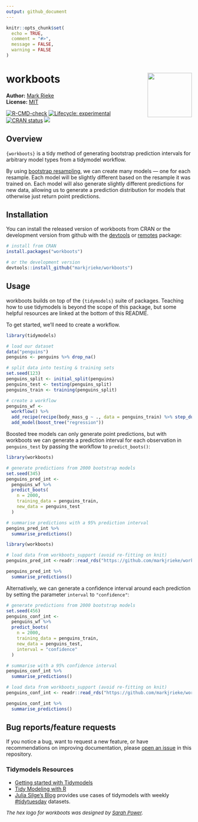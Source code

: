```yaml
---
output: github_document
---
```


```r
knitr::opts_chunk$set(
  echo = TRUE,
  comment = "#>",
  message = FALSE,
  warning = FALSE
)
```

# workboots <img src="man/figures/logo.png" align="right" width="120" />

**Author:** [Mark Rieke](https://www.thedatadiary.net/about/about/) <br/>
**License:** [MIT](https://github.com/markjrieke/workboots/blob/main/LICENSE)

<!-- badges: start -->
[![R-CMD-check](https://github.com/markjrieke/workboots/workflows/R-CMD-check/badge.svg)](https://github.com/markjrieke/workboots/actions)
[![Lifecycle: experimental](https://img.shields.io/badge/lifecycle-experimental-orange.svg)](https://lifecycle.r-lib.org/articles/stages.html#experimental)
[![CRAN status](https://www.r-pkg.org/badges/version/workboots)](https://CRAN.R-project.org/package=workboots)
[![](https://cranlogs.r-pkg.org/badges/grand-total/workboots)](https://cran.r-project.org/package=workboots)
<!-- badges: end -->

## Overview

`{workboots}` is a tidy method of generating bootstrap prediction intervals for arbitrary model types from a tidymodel workflow. 

By using [bootstrap resampling](https://en.wikipedia.org/wiki/Bootstrapping_(statistics)), we can create many models --- one for each resample. Each model will be slightly different based on the resample it was trained on. Each model will also generate slightly different predictions for new data, allowing us to generate a prediction distribution for models that otherwise just return point predictions.

## Installation

You can install the released version of workboots from CRAN or the development version from github with the [devtools](https://cran.r-project.org/package=devtools) or [remotes](https://cran.r-project.org/package=remotes) package:

```r
# install from CRAN
install.packages("workboots")

# or the development version
devtools::install_github("markjrieke/workboots")
```

## Usage

workboots builds on top of the `{tidymodels}` suite of packages. Teaching how to use tidymodels is beyond the scope of this package, but some helpful resources are linked at the bottom of this README. 

To get started, we'll need to create a workflow.

```r
library(tidymodels)

# load our dataset
data("penguins")
penguins <- penguins %>% drop_na()

# split data into testing & training sets
set.seed(123)
penguins_split <- initial_split(penguins)
penguins_test <- testing(penguins_split)
penguins_train <- training(penguins_split)

# create a workflow
penguins_wf <- 
  workflow() %>%
  add_recipe(recipe(body_mass_g ~ ., data = penguins_train) %>% step_dummy(all_nominal())) %>%
  add_model(boost_tree("regression"))
```

Boosted tree models can only generate point predictions, but with workboots we can generate a prediction interval for each observation in `penguins_test` by passing the workflow to `predict_boots()`:

```r
library(workboots)

# generate predictions from 2000 bootstrap models
set.seed(345)
penguins_pred_int <-
  penguins_wf %>%
  predict_boots(
    n = 2000,
    training_data = penguins_train,
    new_data = penguins_test
  )

# summarise predictions with a 95% prediction interval
pengins_pred_int %>%
  summarise_predictions()
```

```r
library(workboots)

# load data from workboots_support (avoid re-fitting on knit)
penguins_pred_int <-readr::read_rds("https://github.com/markjrieke/workboots_support/blob/main/data/penguins_pred_int.rds?raw=true") 

penguins_pred_int %>%
  summarise_predictions()
```

Alternatively, we can generate a confidence interval around each prediction by setting the parameter `interval` to `"confidence"`:

```r
# generate predictions from 2000 bootstrap models
set.seed(456)
penguins_conf_int <- 
  penguins_wf %>%
  predict_boots(
    n = 2000,
    training_data = penguins_train,
    new_data = penguins_test,
    interval = "confidence"
  )

# summarise with a 95% confidence interval
penguins_conf_int %>%
  summarise_predictions()
```

```r
# load data from workboots_support (avoid re-fitting on knit)
penguins_conf_int <- readr::read_rds("https://github.com/markjrieke/workboots_support/blob/main/data/penguins_conf_int.rds?raw=true")

penguins_conf_int %>%
  summarise_predictions()
```

## Bug reports/feature requests 

If you notice a bug, want to request a new feature, or have recommendations on improving documentation, please [open an issue](https://github.com/markjrieke/workboots/issues) in this repository.

### Tidymodels Resources

* [Getting started with Tidymodels](https://www.tidymodels.org/start/)
* [Tidy Modeling with R](https://www.tmwr.org/)
* [Julia Silge's Blog](https://juliasilge.com/blog/) provides use cases of tidymodels with weekly [#tidytuesday](https://github.com/rfordatascience/tidytuesday) datasets. 

<p style="font-size:10pt; font-style:italic"> The hex logo for workboots was designed by <a style="white-space:nowrap" href="https://www.sarahpowerhouse.com/home">Sarah Power</a>.</p>
